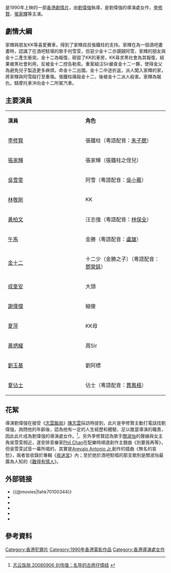 {{Infobox Film
| name = 朋黨
| original_name = ''{{lang|en|Against All}}''
| cn_name = 
| hk_name = 
| tw_name = 《鐵血騎警II朋黨》
| caption = 
| director = [[劉偉強|劉偉強]]
| producer = [[李修賢|李修賢]]
| producer_2 = 馮瑞熊、陳慧斯、鄧仲武、陳德華
| writer = [[馮瑞雄|馮瑞雄]]
| starring = [[李修賢|李修賢]]<br />[[張家輝|張家輝]]<br />[[吳雪雯|吳雪雯]]
| cinematography = [[劉偉強|劉偉強]]、[[黎耀輝|黎耀輝]]
| editing = [[陳祺合|陳祺合]] 
| production_company = [[萬能影業公司|萬能影業公司]]
| distributor = 金公主娛樂有限公司
| released = {{HKG-1959}}：{{film date|1990|12|28}}
| runtime = 90 分钟
| country = {{英屬香港電影}}
| language = 粵語
| gross  = [[HK$|HK$]] 4,139,766.00
| preceded_by = 
| followed_by = 
| amg_id = 
| imdb_id = tt0100344
}}

{{engname|《朋黨》|''Against All''}}是1990年上映的一部[[香港電影|香港劇情片]]，由[[劉偉強|劉偉強]]執導，是劉偉強的導演處女作，[[李修賢|李修賢]]、[[張家輝|張家輝]]等主演。

== 劇情大綱 ==
家輝與朋友KK等喜愛賽車，得到了家輝叔叔張鐵柱的支持。家輝在為一個酒吧畫畫時，認識了在酒吧駐場的歌手何雪雯，但惡少金十二亦覬覦阿雪，家輝的朋友與金十二產生衝突。金十二為報復，砸毀了KK的車房，KK尋求黑社會為其報復，結果被黑社會利用，反被金十二控告勒索。重案組汪Sir嚴查金十二一夥，使得金父為避免兒子製造更多麻煩，命金十二出國。金十二中途折返，派人闖入家輝的家，將家輝與阿雪毆打至重傷。張鐵柱痛毆金十二，後被金十二派人殺害。家輝為報仇，騎摩托車沖向金十二所駕汽車。

== 主要演員 ==
{|class="wikitable" width="60%"
|- style="background:cornflowerblue; color:white" align=center
|style="width:1%"|'''演員'''||style="width:1%"|'''角色'''
|-
| [[李修賢|李修賢]] || 張鐵柱（粵語配音：[[朱子聰|朱子聰]]）
|-
| [[張家輝|張家輝]] || 張家輝（張鐵柱之侄兒）
|-
| [[吳雪雯|吳雪雯]] || 阿雪（粵語配音：[[吳小藝|吳小藝]]）
|-
| [[林敬剛|林敬剛]] || KK
|-
| [[黃柏文|黃柏文]] || 汪志強（粵語配音：[[林保全|林保全]]）
|-
| [[午馬|午馬]]  || 金勝（粵語配音：[[盧雄|盧雄]]）
|-
| [[金十二|金十二]] || 十二少（金勝之子）（粵語配音：[[鄧榮銾|鄧榮銾]]） 
|-
| [[成奎安|成奎安]] || 大頭
|-
| [[謝偉傑|謝偉傑]] || 細傻
|-
| [[夏萍|夏萍]] || KK母
|-
| [[黃炳耀_(編劇)|黃炳耀]] || 周Sir
|-
| [[劉玉基|劉玉基]] || 劉阿標
|-
| [[夏佔士|夏佔士]] || 佔士（粵語配音：[[賈鳳梧|賈鳳梧]]）
|}

==花絮==
導演劉偉強在接受《[[志雲飯局|志雲飯局]]》[[陳志雲|陳志雲]]採訪時提到，此片是李修賢主動打電話找劉偉強，詢問他的年齡後，認為他有一定的人生經歷和體驗，足以擔當導演的職責，因此此片成為劉偉強的導演處女作。<ref>[http://www.iqiyi.com/zongyi/20110715/66742290c785b21c.html 志云饭局 20080906 刘伟强：名导的古惑仔情结] {{webarchive|url=https://web.archive.org/web/20121128130639/http://www.iqiyi.com/zongyi/20110715/66742290c785b21c.html |date=2012-11-28 }}</ref>。另外李修賢認為歌手[[關淑怡|關淑怡]]的聲線與女主角吳雪雯相近，遂安排音樂家[[陳斐立|Phil Chan]]在配樂時順道創作主題曲《別要我再等》，但吳雪雯試音一幕所唱的，其實是[[盧東尼|Arevalo Antonio Jr.]]創作的插曲《無名的哀愁》，兩者皆收錄於專輯《[[夜迷宮|夜迷宮]]》內；至於她於酒吧駐唱的那支歌則是關淑怡最廣為人知的《[[難得有情人_(關淑怡粵語專輯)|難得有情人]]》。

==外部链接==
*{{@movies|fahk70100344}}
*{{hkmdb title|7275}}
*{{Mtime|35254}}
*{{douban}}
*{{rotten-tomatoes|against_all}}
*{{imdb title|0100344}}

==參考資料==
{{reflist}}
{{張家輝}}
{{劉偉強}}

[[Category:香港犯罪片|Category:香港犯罪片]]
[[Category:1990年香港電影作品|Category:1990年香港電影作品]]
[[Category:香港導演處女作|Category:香港導演處女作]]